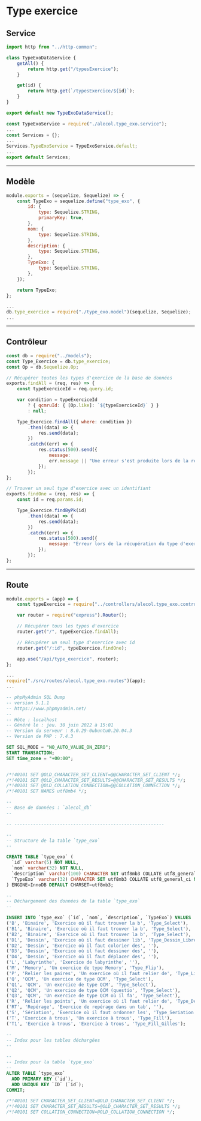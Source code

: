 # Type exercice

## Service

```js title="./src/services/alecol.type_exo.service.js"
import http from "../http-common";

class TypeExoDataService {
    getAll() {
        return http.get("/typesExercice");
    }

    get(id) {
        return http.get(`/typesExercice/${id}`);
    }
}

export default new TypeExoDataService();
```

```js title="./src/services/index.js"
const TypeExoService = require("./alecol.type_exo.service");
...
const Services = {};
...
Services.TypeExoService = TypeExoService.default;
...
export default Services;
```

-----

## Modèle

```js title="./src/models/type_exo.model.js"
module.exports = (sequelize, Sequelize) => {
    const TypeExo = sequelize.define("type_exo", {
        id: {
            type: Sequelize.STRING,
            primaryKey: true,
        },
        nom: {
            type: Sequelize.STRING,
        },
        description: {
            type: Sequelize.STRING,
        },
        TypeExo: {
            type: Sequelize.STRING,
        },
    });

    return TypeExo;
};
```

```js title="./src/models/index.js"
...
db.type_exercice = require("./type_exo.model")(sequelize, Sequelize);
...
```

-----

## Contrôleur

```js title="./src/controllers/alecol.type_exo.controllers.js"
const db = require("../models");
const Type_Exercice = db.type_exercice;
const Op = db.Sequelize.Op;

// Récupérer toutes les types d'exercice de la base de données
exports.findAll = (req, res) => {
    const typeExerciceId = req.query.id;

    var condition = typeExerciceId
        ? { qcmruId: { [Op.like]: `${typeExerciceId}` } }
        : null;

    Type_Exercice.findAll({ where: condition })
        .then((data) => {
            res.send(data);
        })
        .catch((err) => {
            res.status(500).send({
                message:
                err.message || "Une erreur s'est produite lors de la récupération des types d'exercice.",
            });
        });
};

// Trouver un seul type d'exercice avec un identifiant
exports.findOne = (req, res) => {
    const id = req.params.id;

    Type_Exercice.findByPk(id)
        .then((data) => {
            res.send(data);
        })
        .catch((err) => {
            res.status(500).send({
                message: "Erreur lors de la récupération du type d'exercice avec l'id=" + id,
            });
        });
};
```

-----

## Route

```js title="./src/routes/alecol.type_exo.routes.js"
module.exports = (app) => {
    const typeExercice = require("../controllers/alecol.type_exo.controllers");

    var router = require("express").Router();

    // Récupérer tous les types d'exercice
    router.get("/", typeExercice.findAll);

    // Récupérer un seul type d'exercice avec id
    router.get("/:id", typeExercice.findOne);

    app.use("/api/type_exercice", router);
};
```

```js title="server.js"
...
require("./src/routes/alecol.type_exo.routes")(app);
...
```

```sql
-- phpMyAdmin SQL Dump
-- version 5.1.1
-- https://www.phpmyadmin.net/
--
-- Hôte : localhost
-- Généré le : jeu. 30 juin 2022 à 15:01
-- Version du serveur : 8.0.29-0ubuntu0.20.04.3
-- Version de PHP : 7.4.3

SET SQL_MODE = "NO_AUTO_VALUE_ON_ZERO";
START TRANSACTION;
SET time_zone = "+00:00";


/*!40101 SET @OLD_CHARACTER_SET_CLIENT=@@CHARACTER_SET_CLIENT */;
/*!40101 SET @OLD_CHARACTER_SET_RESULTS=@@CHARACTER_SET_RESULTS */;
/*!40101 SET @OLD_COLLATION_CONNECTION=@@COLLATION_CONNECTION */;
/*!40101 SET NAMES utf8mb4 */;

--
-- Base de données : `alecol_db`
--

-- --------------------------------------------------------

--
-- Structure de la table `type_exo`
--

CREATE TABLE `type_exo` (
  `id` varchar(5) NOT NULL,
  `nom` varchar(32) NOT NULL,
  `description` varchar(100) CHARACTER SET utf8mb3 COLLATE utf8_general_ci NOT NULL,
  `TypeExo` varchar(32) CHARACTER SET utf8mb3 COLLATE utf8_general_ci NOT NULL
) ENGINE=InnoDB DEFAULT CHARSET=utf8mb3;

--
-- Déchargement des données de la table `type_exo`
--

INSERT INTO `type_exo` (`id`, `nom`, `description`, `TypeExo`) VALUES
('B', 'Binaire', 'Exercice où il faut trouver la b', 'Type_Select'),
('B1', 'Binaire', 'Exercice où il faut trouver la b', 'Type_Select'),
('B2', 'Binaire', 'Exercice où il faut trouver la b', 'Type_Select'),
('D1', 'Dessin', 'Exercice où il faut dessiner lib', 'Type_Dessin_Libre'),
('D2', 'Dessin', 'Exercice où il faut colorier des', ''),
('D3', 'Dessin', 'Exercice où il faut dessiner des', ''),
('D4', 'Dessin', 'Exercice où il faut déplacer des', ''),
('L', 'Labyrinthe', 'Exercice de labyrinthe', ''),
('M', 'Memory', 'Un exercice de type Memory', 'Type_Flip'),
('P', 'Relier les paires', 'Un exercice où il faut relier de', 'Type_Link_Gilles'),
('Q', 'QCM', 'Un exercice de type QCM', 'Type_Select'),
('Q1', 'QCM', 'Un exercice de type QCM', 'Type_Select'),
('Q2', 'QCM', 'Un exercice de type QCM (questio', 'Type_Select'),
('Q3', 'QCM', 'Un exercice de type QCM où il fa', 'Type_Select'),
('R', 'Relier les points', 'Un exercice où il faut relier de', 'Type_Dessin_Points'),
('RT', 'Repérage', 'Exercice de repérage dans un tab', ''),
('S', 'Sériation', 'Exercice où il faut ordonner les', 'Type_Seriation'),
('T', 'Exercice à trous', 'Un exercice à trous', 'Type_Fill'),
('T1', 'Exercice à trous', 'Exercice à trous', 'Type_Fill_Gilles');

--
-- Index pour les tables déchargées
--

--
-- Index pour la table `type_exo`
--
ALTER TABLE `type_exo`
  ADD PRIMARY KEY (`id`),
  ADD UNIQUE KEY `ID` (`id`);
COMMIT;

/*!40101 SET CHARACTER_SET_CLIENT=@OLD_CHARACTER_SET_CLIENT */;
/*!40101 SET CHARACTER_SET_RESULTS=@OLD_CHARACTER_SET_RESULTS */;
/*!40101 SET COLLATION_CONNECTION=@OLD_COLLATION_CONNECTION */;
```